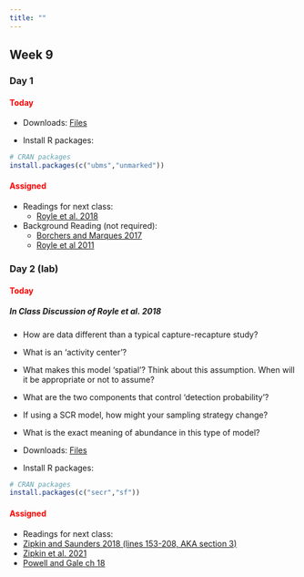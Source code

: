 ```yaml
---
title: ""
---
```


## Week 9

### Day 1

#### [Today]{style="color:red;"}

-   Downloads: <a href="/classfiles/occlab/hbocclab.zip">Files</a>

-   Install R packages:

```r
# CRAN packages
install.packages(c("ubms","unmarked"))
```


<!-- ##### **In Class Group Recitation** -->



<!-- -   Lecture (Code): <a href="/classfiles/hbayes/Bayesian.Hierarchical.Model.zip">Bayesian Hierarchical Model Files</a> -->

<!-- -   Install R packages: -->

<!-- ```{r, eval=FALSE, echo=TRUE} -->
<!-- # CRAN packages -->
<!-- install.packages(c("brms","bayesplot")) -->
<!-- ``` -->

#### [Assigned]{style="color:red;"}
-   Readings for next class:
    - <a href="/readings/Royle et al 2018.pdf">Royle et al. 2018</a>


- Background Reading (not required):
  - <a href="/readings/Borchers and Marques 2017.pdf">Borchers and Marques 2017</a>
  - <a href="/readings/Royle et al 2011.pdf">Royle et al 2011</a>

 
### Day 2 (lab)

#### [Today]{style="color:red;"}

##### **In Class Discussion of Royle et al. 2018**

- How are data different than a typical capture-recapture study?

- What is an 'activity center'?

- What makes this model 'spatial'? Think about this assumption. When will it be appropriate or not to assume?

- What are the two components that control 'detection probability'?

- If using a SCR model, how might your sampling strategy change?

- What is the exact meaning of abundance in this type of model?


-   Downloads: <a href="/classfiles/scrlab/scrlabfiles.zip">Files</a>


-   Install R packages:

```r
# CRAN packages
install.packages(c("secr","sf"))
```


#### [Assigned]{style="color:red;"}
-   Readings for next class:
  - <a href="/readings/Zipkin and Saunders 2018.pdf">Zipkin and Saunders 2018 (lines 153-208, AKA section 3)</a>
  - <a href="/readings/Zipkin et al. 2021.pdf">Zipkin et al. 2021</a>
  - <a href="/readings/Powell and Gale 2015 Ch 18.pdf">Powell and Gale ch 18</a>


<!-- - Background Reading (not required): -->
  <!-- - <a href="/readings/Borchers and Marques 2017.pdf">Borchers and Marques 2017</a> -->






